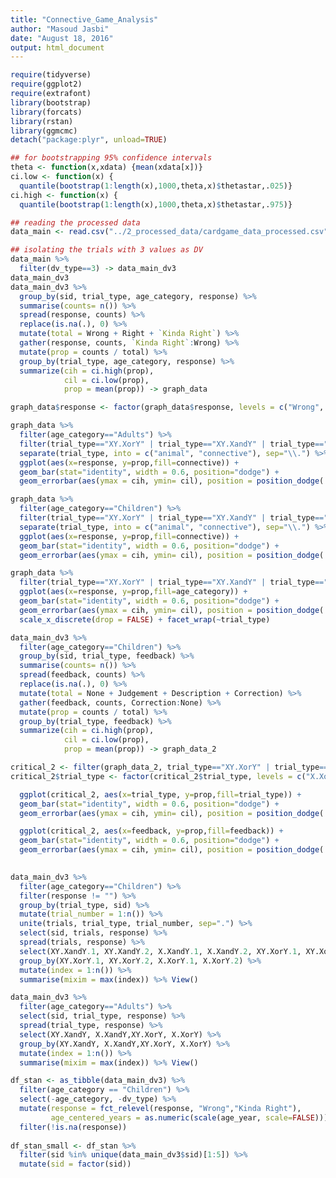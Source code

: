 ```yaml
---
title: "Connective_Game_Analysis"
author: "Masoud Jasbi"
date: "August 18, 2016"
output: html_document
---
```


```r
require(tidyverse)
require(ggplot2)
require(extrafont)
library(bootstrap)
library(forcats)
library(rstan)
library(ggmcmc)
detach("package:plyr", unload=TRUE)
```

```r
## for bootstrapping 95% confidence intervals
theta <- function(x,xdata) {mean(xdata[x])}
ci.low <- function(x) {
  quantile(bootstrap(1:length(x),1000,theta,x)$thetastar,.025)}
ci.high <- function(x) {
  quantile(bootstrap(1:length(x),1000,theta,x)$thetastar,.975)}
```

```r
## reading the processed data
data_main <- read.csv("../2_processed_data/cardgame_data_processed.csv")

## isolating the trials with 3 values as DV
data_main %>%
  filter(dv_type==3) -> data_main_dv3 
data_main_dv3
data_main_dv3 %>% 
  group_by(sid, trial_type, age_category, response) %>%
  summarise(counts= n()) %>%
  spread(response, counts) %>%
  replace(is.na(.), 0) %>%
  mutate(total = Wrong + Right + `Kinda Right`) %>%
  gather(response, counts, `Kinda Right`:Wrong) %>%
  mutate(prop = counts / total) %>%
  group_by(trial_type, age_category, response) %>%
  summarize(cih = ci.high(prop),
            cil = ci.low(prop),
            prop = mean(prop)) -> graph_data

graph_data$response <- factor(graph_data$response, levels = c("Wrong", "Kinda Right", "Right"))
```

```r
graph_data %>%
  filter(age_category=="Adults") %>%
  filter(trial_type=="XY.XorY" | trial_type=="XY.XandY" | trial_type=="X.XorY" | trial_type=="X.XandY") %>%
  separate(trial_type, into = c("animal", "connective"), sep="\\.") %>%
  ggplot(aes(x=response, y=prop,fill=connective)) + 
  geom_bar(stat="identity", width = 0.6, position="dodge") + 
  geom_errorbar(aes(ymax = cih, ymin= cil), position = position_dodge(.6), width=0.2) + facet_grid(animal~connective)
```

```r
graph_data %>%
  filter(age_category=="Children") %>%
  filter(trial_type=="XY.XorY" | trial_type=="XY.XandY" | trial_type=="X.XorY" | trial_type=="X.XandY") %>%
  separate(trial_type, into = c("animal", "connective"), sep="\\.") %>%
  ggplot(aes(x=response, y=prop,fill=connective)) + 
  geom_bar(stat="identity", width = 0.6, position="dodge") + 
  geom_errorbar(aes(ymax = cih, ymin= cil), position = position_dodge(.6), width=0.2) + facet_grid(animal~connective)
```

```r
graph_data %>%
  filter(trial_type=="XY.XorY" | trial_type=="XY.XandY" | trial_type=="X.XorY" | trial_type=="X.XandY") %>%
  ggplot(aes(x=response, y=prop,fill=age_category)) + 
  geom_bar(stat="identity", width = 0.6, position="dodge") + 
  geom_errorbar(aes(ymax = cih, ymin= cil), position = position_dodge(.6), width=0.2) +
  scale_x_discrete(drop = FALSE) + facet_wrap(~trial_type)
```

```r

data_main_dv3 %>%
  filter(age_category=="Children") %>%
  group_by(sid, trial_type, feedback) %>%
  summarise(counts= n()) %>%
  spread(feedback, counts) %>%
  replace(is.na(.), 0) %>%
  mutate(total = None + Judgement + Description + Correction) %>%
  gather(feedback, counts, Correction:None) %>%
  mutate(prop = counts / total) %>%
  group_by(trial_type, feedback) %>%
  summarize(cih = ci.high(prop),
            cil = ci.low(prop),
            prop = mean(prop)) -> graph_data_2

critical_2 <- filter(graph_data_2, trial_type=="XY.XorY" | trial_type=="XY.XandY" | trial_type=="X.XorY" | trial_type=="X.XandY")
critical_2$trial_type <- factor(critical_2$trial_type, levels = c("X.XorY", "XY.XorY", "X.XandY", "XY.XandY"))

  ggplot(critical_2, aes(x=trial_type, y=prop,fill=trial_type)) + 
  geom_bar(stat="identity", width = 0.6, position="dodge") + 
  geom_errorbar(aes(ymax = cih, ymin= cil), position = position_dodge(.6), width=0.2) + facet_wrap(~feedback)

  ggplot(critical_2, aes(x=feedback, y=prop,fill=feedback)) + 
  geom_bar(stat="identity", width = 0.6, position="dodge") + 
  geom_errorbar(aes(ymax = cih, ymin= cil), position = position_dodge(.6), width=0.2) + facet_wrap(~trial_type)
  
```

```r
data_main_dv3 %>%
  filter(age_category=="Children") %>%
  filter(response != "") %>%
  group_by(trial_type, sid) %>%
  mutate(trial_number = 1:n()) %>%
  unite(trials, trial_type, trial_number, sep=".") %>%
  select(sid, trials, response) %>% 
  spread(trials, response) %>%
  select(XY.XandY.1, XY.XandY.2, X.XandY.1, X.XandY.2, XY.XorY.1, XY.XorY.2, X.XorY.1, X.XorY.2) %>%
  group_by(XY.XorY.1, XY.XorY.2, X.XorY.1, X.XorY.2) %>%
  mutate(index = 1:n()) %>%
  summarise(mixim = max(index)) %>% View()

data_main_dv3 %>%
  filter(age_category=="Adults") %>%
  select(sid, trial_type, response) %>%
  spread(trial_type, response) %>%
  select(XY.XandY, X.XandY,XY.XorY, X.XorY) %>%
  group_by(XY.XandY, X.XandY,XY.XorY, X.XorY) %>% 
  mutate(index = 1:n()) %>%
  summarise(mixim = max(index)) %>% View()
```


```r
df_stan <- as_tibble(data_main_dv3) %>%
  filter(age_category == "Children") %>%
  select(-age_category, -dv_type) %>%
  mutate(response = fct_relevel(response, "Wrong","Kinda Right"), 
         age_centered_years = as.numeric(scale(age_year, scale=FALSE))) %>%
  filter(!is.na(response)) 
  
df_stan_small <- df_stan %>%
  filter(sid %in% unique(data_main_dv3$sid)[1:5]) %>%
  mutate(sid = factor(sid))
  
```